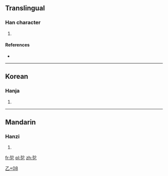 ==Translingual==

===Han character===
{{Han char|rn=5|rad=乙|as=08|sn=9|four=|canj=卜卜弓 (YYN)|ids=⿱[[於]][[乙]]}}

# {{defn|Han|sort=乙08}}

====References====
* {{Han ref|kx=0084.241|dj=0171.330|hdz=10056.051|uh=4E7B|ud=20091}}

----

==Korean==

===Hanja===
{{ko-hanja|hangeul=[[얼]]|rv=eol|mr=ŏl|y=el}}

# {{defn|lang=ko|sort=乙08}}

[[Category:Korean-only CJKV Characters|乙+08]]

----

==Mandarin==

===Hanzi===
{{cmn-hanzi|pin=[[yú]] ([[yu2]])|wg=yü<sup>2</sup>}}

# {{defn|lang=cmn|sort=乙08}}

[[fr:乻]]
[[pl:乻]]
[[zh:乻]]